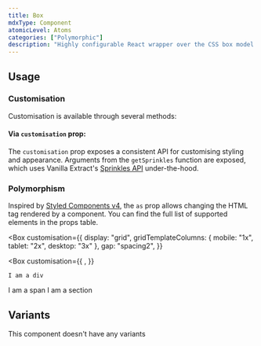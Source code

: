 ```yaml
---
title: Box
mdxType: Component
atomicLevel: Atoms
categories: ["Polymorphic"]
description: "Highly configurable React wrapper over the CSS box model."
---
```



## Usage

### Customisation

Customisation is available through several methods:

#### Via `customisation` prop:

The `customisation` prop exposes a consistent API for customising styling and
appearance. Arguments from the `getSprinkles` function are exposed, which uses
Vanilla Extract's
[Sprinkles API](https://vanilla-extract.style/documentation/sprinkles-api/)
under-the-hood.

### Polymorphism

Inspired by
[Styled Components v4](https://medium.com/styled-components/announcing-styled-components-v4-better-faster-stronger-3fe1aba1a112),
the `as` prop allows changing the HTML tag rendered by a component. You can find
the full list of supported elements in the props table.

<Box
  customisation={{
    display: "grid",
    gridTemplateColumns: { mobile: "1x", tablet: "2x", desktop: "3x" },
    gap: "spacing2",
  }}
>
  <Box
    customisation={{
      ,
    }}
  >
    I am a div
  </Box>
  <Box
    customisation={{
      ,
    }}
    as="span"
  >
    I am a span
  </Box>
  <Box
    customisation={{
      ,
    }}
    as="section"
  >
    I am a section
  </Box>
</Box>

## Variants

This component doesn't have any variants
